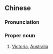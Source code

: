 {{also|维省}}
==Chinese==
{{zh-forms|s=维省}}
{{wikipedia|lang=zh}}

===Pronunciation===
{{zh-pron
|m=Wéishěng
|cat=pn
}}

===Proper noun===
{{zh-proper noun}}

# [[Victoria]], [[Australia]]
